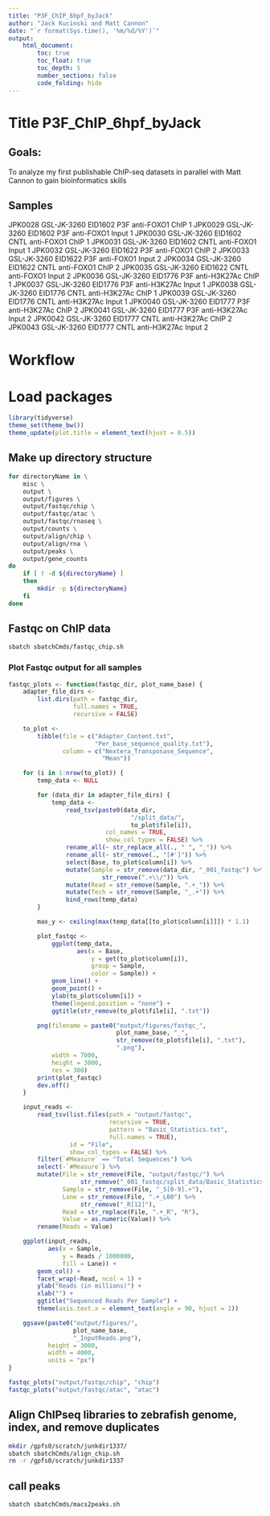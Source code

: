 ```yaml
---
title: "P3F_ChIP_6hpf_byJack"
author: "Jack Kucinski and Matt Cannon"
date: "`r format(Sys.time(), '%m/%d/%Y')`"
output: 
    html_document:
        toc: true
        toc_float: true
        toc_depth: 5
        number_sections: false
        code_folding: hide
---
```


# Title P3F_ChIP_6hpf_byJack

## Goals: 
To analyze my first publishable ChIP-seq datasets in parallel with Matt Cannon to gain bioinformatics skills

## Samples
JPK0028	GSL-JK-3260 EID1602 P3F anti-FOXO1 ChIP 1
JPK0029	GSL-JK-3260 EID1602 P3F anti-FOXO1 Input 1
JPK0030	GSL-JK-3260 EID1602 CNTL anti-FOXO1 ChIP 1
JPK0031	GSL-JK-3260 EID1602 CNTL anti-FOXO1 Input 1
JPK0032	GSL-JK-3260 EID1622 P3F anti-FOXO1 ChIP 2
JPK0033	GSL-JK-3260 EID1622 P3F anti-FOXO1 Input 2
JPK0034	GSL-JK-3260 EID1622 CNTL anti-FOXO1 ChIP 2
JPK0035	GSL-JK-3260 EID1622 CNTL anti-FOXO1 Input 2
JPK0036	GSL-JK-3260 EID1776 P3F anti-H3K27Ac ChIP 1
JPK0037	GSL-JK-3260 EID1776 P3F anti-H3K27Ac Input 1
JPK0038	GSL-JK-3260 EID1776 CNTL anti-H3K27Ac ChIP 1 
JPK0039	GSL-JK-3260 EID1776 CNTL anti-H3K27Ac Input 1 
JPK0040	GSL-JK-3260 EID1777 P3F anti-H3K27Ac ChIP 2
JPK0041	GSL-JK-3260 EID1777 P3F anti-H3K27Ac Input 2 
JPK0042	GSL-JK-3260 EID1777 CNTL anti-H3K27Ac ChIP 2 
JPK0043	GSL-JK-3260 EID1777 CNTL anti-H3K27Ac Input 2 

# Workflow


# Load packages
```r
library(tidyverse)
theme_set(theme_bw())
theme_update(plot.title = element_text(hjust = 0.5))
```

## Make up directory structure
```bash
for directoryName in \
    misc \
    output \
    output/figures \
    output/fastqc/chip \
    output/fastqc/atac \
    output/fastqc/rnaseq \
    output/counts \
    output/align/chip \
    output/align/rna \
    output/peaks \
    output/gene_counts
do
    if [ ! -d ${directoryName} ]
    then
        mkdir -p ${directoryName}
    fi
done
```

## Fastqc on ChIP data
```bash
sbatch sbatchCmds/fastqc_chip.sh
```

### Plot Fastqc output for all samples
```r
fastqc_plots <- function(fastqc_dir, plot_name_base) {
    adapter_file_dirs <-
        list.dirs(path = fastqc_dir,
                  full.names = TRUE,
                  recursive = FALSE)

    to_plot <-
        tibble(file = c("Adapter_Content.txt",
                        "Per_base_sequence_quality.txt"),
               column = c("Nextera_Transposase_Sequence",
                          "Mean"))

    for (i in 1:nrow(to_plot)) {
        temp_data <- NULL

        for (data_dir in adapter_file_dirs) {
            temp_data <-
                read_tsv(paste0(data_dir,
                                  "/split_data/",
                                  to_plot$file[i]),
                           col_names = TRUE,
                           show_col_types = FALSE) %>%
                rename_all(~ str_replace_all(., " ", "_")) %>%
                rename_all(~ str_remove(., "[#']")) %>%
                select(Base, to_plot$column[i]) %>%
                mutate(Sample = str_remove(data_dir, "_001_fastqc") %>%
                          str_remove(".+\\/")) %>%
                mutate(Read = str_remove(Sample, ".+_")) %>%
                mutate(Tech = str_remove(Sample, "_.+")) %>%
                bind_rows(temp_data)
        }

        max_y <- ceiling(max(temp_data[[to_plot$column[i]]]) * 1.1)

        plot_fastqc <-
            ggplot(temp_data,
                   aes(x = Base,
                       y = get(to_plot$column[i]),
                       group = Sample,
                       color = Sample)) +
            geom_line() +
            geom_point() +
            ylab(to_plot$column[i]) +
            theme(legend.position = "none") +
            ggtitle(str_remove(to_plot$file[i], ".txt"))

        png(filename = paste0("output/figures/fastqc_",
                              plot_name_base, "_",
                              str_remove(to_plot$file[i], ".txt"),
                              ".png"),
            width = 7000,
            height = 3000,
            res = 300)
        print(plot_fastqc)
        dev.off()
    }

    input_reads <-
        read_tsv(list.files(path = "output/fastqc",
                            recursive = TRUE,
                            pattern = "Basic_Statistics.txt",
                            full.names = TRUE),
                 id = "File",
                 show_col_types = FALSE) %>%
        filter(`#Measure` == "Total Sequences") %>%
        select(-`#Measure`) %>%
        mutate(File = str_remove(File, "output/fastqc/") %>%
                    str_remove("_001_fastqc/split_data/Basic_Statistics.txt"),
               Sample = str_remove(File, "_S[0-9].+"),
               Lane = str_remove(File, ".+_L00") %>%
                    str_remove("_R[12]"),
               Read = str_replace(File, ".+_R", "R"),
               Value = as.numeric(Value)) %>%
        rename(Reads = Value)

    ggplot(input_reads,
           aes(x = Sample,
               y = Reads / 1000000,
               fill = Lane)) +
        geom_col() +
        facet_wrap(~Read, ncol = 1) +
        ylab("Reads (in millions)") +
        xlab("") +
        ggtitle("Sequenced Reads Per Sample") +
        theme(axis.text.x = element_text(angle = 90, hjust = 1))

    ggsave(paste0("output/figures/",
                  plot_name_base,
                  "_InputReads.png"),
           height = 3000,
           width = 4000,
           units = "px")
}
```

```r
fastqc_plots("output/fastqc/chip", "chip")
fastqc_plots("output/fastqc/atac", "atac")

```


## Align ChIPseq libraries to zebrafish genome, index, and remove duplicates
```bash
mkdir /gpfs0/scratch/junkdir1337/
sbatch sbatchCmds/align_chip.sh
rm -r /gpfs0/scratch/junkdir1337
```

## call peaks
```bash
sbatch sbatchCmds/macs2peaks.sh
```
